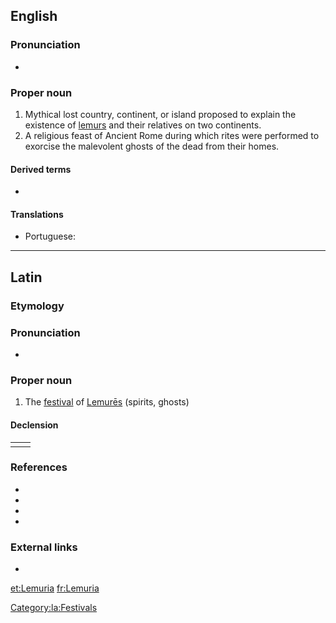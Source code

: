 {{also|Lemúria}}
==English==

===Pronunciation===
* {{IPA|/ləˈmjuːɹi.ə/|lang=en}}

===Proper noun===
{{en-proper noun}}

# Mythical lost country, continent, or island proposed to explain the existence of [[lemur]]s and their relatives on two continents.
# A religious feast of Ancient Rome during which rites were performed to exorcise the malevolent ghosts of the dead from their homes.

====Derived terms====
* {{l|en|Lemurian}}

====Translations====
{{trans-top|hypothetical island in the Indian Ocean}}
* Portuguese: {{t|pt|Lemúria|f}}
{{trans-mid}}
{{trans-bottom}}

----

==Latin==

===Etymology===
{{rfe|lang=la}}

===Pronunciation===
* {{la-IPA|lemūria}}

===Proper noun===
{{la-proper noun|Lemūria|Lemūriōrum|n-p|second|gen2=Lemūrium|decl2=third}}

# The [[festival]] of [[lemures#Latin|Lemurēs]] (spirits, ghosts)

====Declension====
{|
|valign="top"|{{la-decl-2nd-N|num=pl|Lemūri}}
|valign="top"|{{la-decl-3rd-N-I-pure|num=pl|Lemūr|Lemūr}}
|}

===References===
* {{R:L&S|Lĕmūrĭa|Lemures}}
* {{R:Elementary Lewis}}
* {{R:Gaffiot|Lĕmūrĭa|p=898/3}}
* {{R:OLD|1|Lemūria|1,015/2}}

===External links===
* {{pedia|lang=en}}

[[Category:la:Festivals]]

[[et:Lemuria]]
[[fr:Lemuria]]